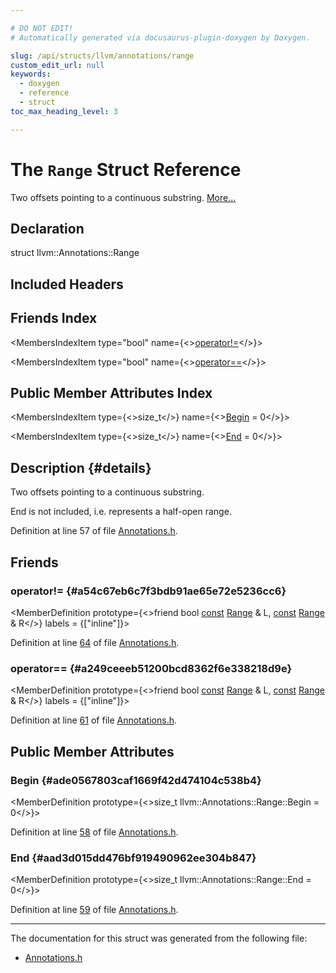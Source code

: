 ```yaml
---

# DO NOT EDIT!
# Automatically generated via docusaurus-plugin-doxygen by Doxygen.

slug: /api/structs/llvm/annotations/range
custom_edit_url: null
keywords:
  - doxygen
  - reference
  - struct
toc_max_heading_level: 3

---
```





# The `Range` Struct Reference

<DoxygenPage pluginConfig={pluginConfig}>

Two offsets pointing to a continuous substring. <a href="#details">More...</a>

## Declaration

<CodeBlock>struct llvm::Annotations::Range</CodeBlock>

## Included Headers

<IncludesList>
<IncludesListItem
  filePath="llvm/Testing/Annotations/Annotations.h"
  permalink="/docs/api/files/include/include/llvm/include/llvm/testing/include/llvm/testing/annotations/annotations-h"
  isLocal="true" />
</IncludesList>

## Friends Index

<MembersIndex>

<MembersIndexItem
  type="bool"
  name={<><a href="#a54c67eb6c7f3bdb91ae65e72e5236cc6">operator!=</a></>}>
</MembersIndexItem>

<MembersIndexItem
  type="bool"
  name={<><a href="#a249ceeeb51200bcd8362f6e338218d9e">operator==</a></>}>
</MembersIndexItem>

</MembersIndex>

## Public Member Attributes Index

<MembersIndex>

<MembersIndexItem
  type={<>size&#95;t</>}
  name={<><a href="#ade0567803caf1669f42d474104c538b4">Begin</a> = 0</>}>
</MembersIndexItem>

<MembersIndexItem
  type={<>size&#95;t</>}
  name={<><a href="#aad3d015dd476bf919490962ee304b847">End</a> = 0</>}>
</MembersIndexItem>

</MembersIndex>

## Description {#details}

Two offsets pointing to a continuous substring.

End is not included, i.e. represents a half-open range.

Definition at line 57 of file <a href="/docs/api/files/include/include/llvm/include/llvm/testing/include/llvm/testing/annotations/annotations-h">Annotations.h</a>.

<SectionDefinition>

## Friends

### operator!= {#a54c67eb6c7f3bdb91ae65e72e5236cc6}

<MemberDefinition
  prototype={<>friend bool <a href="/docs/api/files/lib/lib/target/lib/target/aarch64/aarch64promoteconstant-cpp/#a90f8350fecae261c25be85d38b451bff">const</a> <a href="/docs/api/structs/llvm/annotations/range">Range</a> &amp; L, <a href="/docs/api/files/lib/lib/target/lib/target/aarch64/aarch64promoteconstant-cpp/#a90f8350fecae261c25be85d38b451bff">const</a> <a href="/docs/api/structs/llvm/annotations/range">Range</a> &amp; R</>}
  labels = {["inline"]}>

Definition at line <a href="/docs/api/files/include/include/llvm/include/llvm/testing/include/llvm/testing/annotations/annotations-h/#l00064">64</a> of file <a href="/docs/api/files/include/include/llvm/include/llvm/testing/include/llvm/testing/annotations/annotations-h">Annotations.h</a>.
</MemberDefinition>

### operator== {#a249ceeeb51200bcd8362f6e338218d9e}

<MemberDefinition
  prototype={<>friend bool <a href="/docs/api/files/lib/lib/target/lib/target/aarch64/aarch64promoteconstant-cpp/#a90f8350fecae261c25be85d38b451bff">const</a> <a href="/docs/api/structs/llvm/annotations/range">Range</a> &amp; L, <a href="/docs/api/files/lib/lib/target/lib/target/aarch64/aarch64promoteconstant-cpp/#a90f8350fecae261c25be85d38b451bff">const</a> <a href="/docs/api/structs/llvm/annotations/range">Range</a> &amp; R</>}
  labels = {["inline"]}>

Definition at line <a href="/docs/api/files/include/include/llvm/include/llvm/testing/include/llvm/testing/annotations/annotations-h/#l00061">61</a> of file <a href="/docs/api/files/include/include/llvm/include/llvm/testing/include/llvm/testing/annotations/annotations-h">Annotations.h</a>.
</MemberDefinition>

</SectionDefinition>

<SectionDefinition>

## Public Member Attributes

### Begin {#ade0567803caf1669f42d474104c538b4}

<MemberDefinition
  prototype={<>size&#95;t llvm::Annotations::Range::Begin = 0</>}>

Definition at line <a href="/docs/api/files/include/include/llvm/include/llvm/testing/include/llvm/testing/annotations/annotations-h/#l00058">58</a> of file <a href="/docs/api/files/include/include/llvm/include/llvm/testing/include/llvm/testing/annotations/annotations-h">Annotations.h</a>.
</MemberDefinition>

### End {#aad3d015dd476bf919490962ee304b847}

<MemberDefinition
  prototype={<>size&#95;t llvm::Annotations::Range::End = 0</>}>

Definition at line <a href="/docs/api/files/include/include/llvm/include/llvm/testing/include/llvm/testing/annotations/annotations-h/#l00059">59</a> of file <a href="/docs/api/files/include/include/llvm/include/llvm/testing/include/llvm/testing/annotations/annotations-h">Annotations.h</a>.
</MemberDefinition>

</SectionDefinition>

<hr/>

The documentation for this struct was generated from the following file:

<ul>
<li><a href="/docs/api/files/include/include/llvm/include/llvm/testing/include/llvm/testing/annotations/annotations-h">Annotations.h</a></li>
</ul>

</DoxygenPage>
